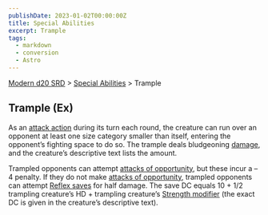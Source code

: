 ```yaml
---
publishDate: 2023-01-02T00:00:00Z
title: Special Abilities
excerpt: Trample
tags:
  - markdown
  - conversion
  - Astro
---
```


[Modern d20 SRD](/#modernD20) > [Special Abilities](modern-d20-srd-special-abilities-index) > Trample

## Trample (Ex)

As an [attack action](modern-d20-srd-combat-attack-actions) during its turn each round, the creature can run over an opponent at least one size category smaller than itself, entering the opponent’s fighting space to do so. The trample deals bludgeoning [damage](modern-d20-srd-combat-damage), and the creature’s descriptive text lists the amount.

Trampled opponents can attempt [attacks of opportunity](modern-d20-srd-combat-attacks-of-opportunity), but these incur a –4 penalty. If they do not make [attacks of opportunity](modern-d20-srd-combat-attacks-of-opportunity), trampled opponents can attempt [Reflex saves](modern-d20-srd-basics-saving-throws) for half damage. The save DC equals 10 + 1/2 trampling creature’s HD + trampling creature’s [Strength modifier](modern-d20-srd-basics-ability-scores) (the exact DC is given in the creature’s descriptive text).
